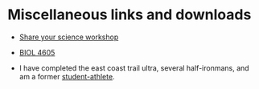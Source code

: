# Miscellaneous links and downloads {-}

- [Share your science workshop](https://rpubs.com/ahurford/972071)

- [BIOL 4605](https://davidcschneider.github.io/StatisticalScience/LNotes/Pt1.html)

- I have completed the east coast trail ultra, several half-ironmans, and am a former [student-athlete](https://youtube.com/clip/Ugkxz7WysQ5wcUwP5XGW2LUH3N_BghyDQDFN).

